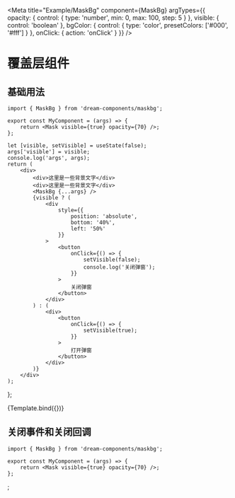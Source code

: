 
<Meta
    title="Example/MaskBg"
    component={MaskBg}
    argTypes={{
        opacity: { control: { type: 'number', min: 0, max: 100, step: 5 } },
        visible: { control: 'boolean' },
        bgColor: {
            control: {
                type: 'color',
                presetColors: ['#000', '#fff']
            }
        },
        onClick: { action: 'onClick' }
    }}
/>

# 覆盖层组件

## 基础用法

```tsx
import { MaskBg } from 'dream-components/maskbg';

export const MyComponent = (args) => {
    return <Mask visible={true} opacity={70} />;
};
```

    let [visible, setVisible] = useState(false);
    args['visible'] = visible;
    console.log('args', args);
    return (
        <div>
            <div>这里是一些背景文字</div>
            <div>这里是一些背景文字</div>
            <MaskBg {...args} />
            {visible ? (
                <div
                    style={{
                        position: 'absolute',
                        bottom: '40%',
                        left: '50%'
                    }}
                >
                    <button
                        onClick={() => {
                            setVisible(false);
                            console.log('关闭弹窗');
                        }}
                    >
                        关闭弹窗
                    </button>
                </div>
            ) : (
                <div>
                    <button
                        onClick={() => {
                            setVisible(true);
                        }}
                    >
                        打开弹窗
                    </button>
                </div>
            )}
        </div>
    );
};

<Canvas>
    <Story
        name="Basic"
        args={{
            bgColor: '#f00',
            opacity: 20,
            visible: true
        }}
    >
        {Template.bind({})}
    </Story>
</Canvas>

## 关闭事件和关闭回调

```tsx
import { MaskBg } from 'dream-components/maskbg';

export const MyComponent = (args) => {
    return <Mask visible={true} opacity={70} />;
};
```

;
